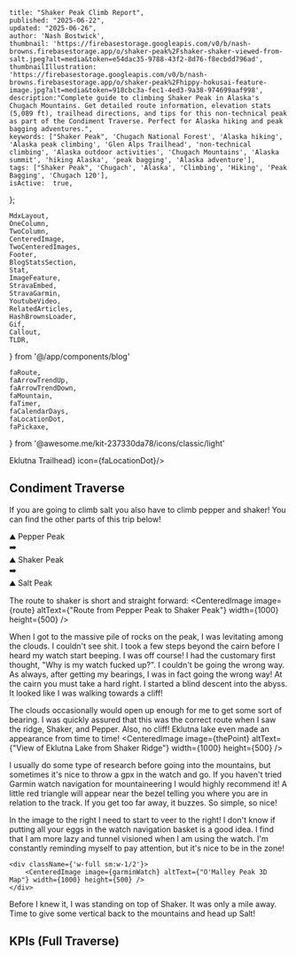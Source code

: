 

    title: "Shaker Peak Climb Report",
    published: "2025-06-22",
    updated: "2025-06-26",
    author: 'Nash Bostwick',
    thumbnail: 'https://firebasestorage.googleapis.com/v0/b/nash-browns.firebasestorage.app/o/shaker-peak%2Fshaker-shaker-viewed-from-salt.jpeg?alt=media&token=e54dac35-9788-43f2-8d76-f8ecbdd796ad',
    thumbnailIllustration: 'https://firebasestorage.googleapis.com/v0/b/nash-browns.firebasestorage.app/o/shaker-peak%2Fhippy-hokusai-feature-image.jpg?alt=media&token=918cbc3a-fec1-4ed3-9a38-974699aaf998',
    description:"Complete guide to climbing Shaker Peak in Alaska's Chugach Mountains. Get detailed route information, elevation stats (5,089 ft), trailhead directions, and tips for this non-technical peak as part of the Condiment Traverse. Perfect for Alaska hiking and peak bagging adventures.",
    keywords: ["Shaker Peak", 'Chugach National Forest', 'Alaska hiking', 'Alaska peak climbing', 'Glen Alps Trailhead', 'non-technical climbing', 'Alaska outdoor activities', 'Chugach Mountains', 'Alaska summit', 'hiking Alaska', 'peak bagging', 'Alaska adventure'],
    tags: ["Shaker Peak", 'Chugach', 'Alaska', 'Climbing', 'Hiking', 'Peak Bagging', 'Chugach 120'],
    isActive:  true,
};


    MdxLayout,
    OneColumn,
    TwoColumn,
    CenteredImage, 
    TwoCenteredImages, 
    Footer, 
    BlogStatsSection,
    Stat,
    ImageFeature,
    StravaEmbed,
    StravaGarmin,
    YoutubeVideo,
    RelatedArticles,
    HashBrownsLoader,
    Gif,
    Callout,
    TLDR,
} from '@/app/components/blog'

    faRoute,
    faArrowTrendUp,
    faArrowTrendDown,
    faMountain,
    faTimer,
    faCalendarDays,
    faLocationDot,
    faPickaxe,
} from '@awesome.me/kit-237330da78/icons/classic/light'



<ImageFeature
    title="Shaker Peak Climb Report"
    image={threeSixtyImage}
    threeSixty={true}
/>

<BlogStatsSection>
    <Stat title={'Distance (Mi)'} stat={'1.21'} icon={faRoute}/>
    <Stat title={'Summit Elevation'} stat={'5,089'} icon={faMountain}/>
    <Stat title={'Elevation Gain'} stat={'423'} icon={faArrowTrendUp}/>
    <Stat title={'Elevation Loss'} stat={'769'} icon={faArrowTrendDown}/>
    <Stat title={'Duration'} stat={'00:36:13'} icon={faTimer}/>
    <Stat title={'Summit Date'} stat={'June 27, 2025'} icon={faCalendarDays}/>
    <Stat title={'Difficulty'} stat={'Non-Technical'} icon={faPickaxe}/>
    <Stat title={'Trailhead'} stat={<a href="https://maps.app.goo.gl/SUd1hwbJLJ2foY8m8" target="_blank">Eklutna Trailhead</a>} icon={faLocationDot}/>
</BlogStatsSection>

<MdxLayout>

<TLDR
text="Shaker Peak is the second stop on the Condiment Traverse. It is more of a big hill that sits on a ridge. It is easy hiking!"
/>

<div className={`w-full`} id='condiment-traverse'>
    <h2 className='text-center font-mono mb-2'>Condiment Traverse</h2>
    <p className={'text-center w-full'}>If you are going to climb salt you also have to climb pepper and shaker! You can find the other parts of this trip below!</p>
</div>
<div className='flex justify-evenly items-center w-full h-52'>
    <div className={'flex flex-col items-center justify-center gap-2'}>
        <span className={'text-9xl'}>⛰️</span>
        <Link href={'/blog/articles/pepper-peak#condiment-traverse'}>Pepper Peak</Link>
    </div>
    <span className={'text-6xl'}>➡️</span>
    <div className={'flex flex-col items-center justify-center gap-2'}>
        <span className={'text-9xl'}>⛰️</span>
        <Link href={'/blog/articles/shaker-peak#condiment-traverse'} className={"bg-[#bdd2c9] bg-[url('/topo-bg-3-black.png')] p-1 rounded-md"}>Shaker Peak</Link>
    </div>
    <span className={'text-6xl'}>➡️</span>
    <div className={'flex flex-col items-center justify-center gap-2'}>
        <span className={'text-9xl'}>⛰️</span>
        <Link href={'/blog/articles/salt-peak#condiment-traverse'}>Salt Peak</Link>
    </div>
</div>

The route to shaker is short and straight forward:
<CenteredImage image={route} altText={"Route from Pepper Peak to Shaker Peak"} width={1000} height={500} />

When I got to the massive pile of rocks on the peak, I was levitating among the clouds. I couldn't see shit. I took a few steps beyond the cairn before I heard my watch start beeping. I was off course! I had the customary first thought, "Why is my watch fucked up?". I couldn't be going the wrong way. As always, after getting my bearings, I was in fact going the wrong way! At the cairn you must take a hard right. I started a blind descent into the abyss. It looked like I was walking towards a cliff!

The clouds occasionally would open up enough for me to get some sort of bearing. I was quickly assured that this was the correct route when I saw the ridge, Shaker, and Pepper. Also, no cliff! Eklutna lake even made an appearance from time to time!
<CenteredImage image={thePoint} altText={"View of Eklutna Lake from Shaker Ridge"} width={1000} height={500} />


<TwoColumn>
    <div className={'w-full sm:w-1/2'}>
        I usually do some type of research before going into the mountains, but sometimes it's nice to throw a gpx in the watch and go. If you haven't tried Garmin watch navigation for mountaineering I would highly recommend it! A little red triangle will appear near the bezel telling you where you are in relation to the track. If you get too far away, it buzzes. So simple, so nice!

In the image to the right I need to start to veer to the right! I don't know if putting all your eggs in the watch navigation basket is a good idea. I find that I am more lazy and tunnel visioned when I am using the watch. I'm constantly reminding myself to pay attention, but it's nice to be in the zone!
    </div>

    <div className={'w-full sm:w-1/2'}>
        <CenteredImage image={garminWatch} altText={"O'Malley Peak 3D Map"} width={1000} height={500} />
    </div>
</TwoColumn>

Before I knew it, I was standing on top of Shaker. It was only a mile away. Time to give some vertical back to the mountains and head up Salt!

<div className={`w-full`}>
    <h2 className='text-center font-mono'>KPIs (Full Traverse)</h2>
</div>

<StravaGarmin
    stravaId='14937681322'
    garminId='19565668335'
/>

<RelatedArticles 
    articleOne={relatedArticleOne}
    articleTwo={relatedArticleTwo}
    articleThree={relatedArticleThree}
/>

</MdxLayout>





